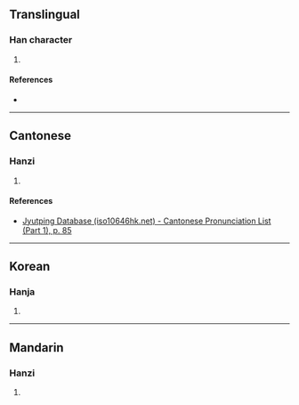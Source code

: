 {{character info/new}}
==Translingual==

===Han character===
{{Han char|rn=31|rad=囗|as=04|sn=7|four=|canj=WMMI|ids=⿴囗云}}

# {{defn|Han|sort=囗04}}

====References====
* {{Han ref|kx=0217.120|dkj=04709|dj=0444.150|hdz=10714.050|uh=56E9|ud=22249}}

----

==Cantonese==

===Hanzi===
{{yue-hanzi|jyut=wan4|y=wan4}}

# {{defn|lang=yue|sort=囗04}}

====References====
* [http://www.iso10646hk.net/jp/document/download.jsp Jyutping Database (iso10646hk.net) - Cantonese Pronunciation List (Part 1), p. 85]

----

==Korean==

===Hanja===
{{ko-hanja|hangeul=운|rv=un|mr=un}}

# {{defn|lang=ko|sort=囗04}}

----

==Mandarin==

===Hanzi===
{{cmn-hanzi|pin=[[yùn]] ([[yun4]])|wg=yün<sup>4</sup>}}

# {{defn|lang=cmn|sort=囗04}}